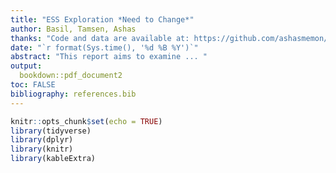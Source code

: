 ```yaml
---
title: "ESS Exploration *Need to Change*"
author: Basil, Tamsen, Ashas 
thanks: "Code and data are available at: https://github.com/ashasmemon/ESSExploration"
date: "`r format(Sys.time(), '%d %B %Y')`"
abstract: "This report aims to examine ... "
output:
  bookdown::pdf_document2
toc: FALSE
bibliography: references.bib
---
```


```r
knitr::opts_chunk$set(echo = TRUE)
library(tidyverse)
library(dplyr)
library(knitr)
library(kableExtra)
```